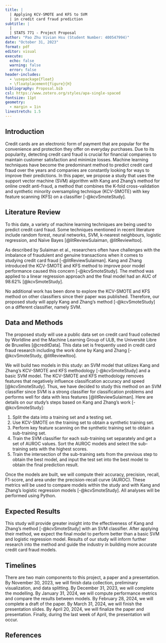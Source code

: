 ```yaml
---
title: |
  | Applying KCV-SMOTE and KFS to SVM
  | in credit card fraud prediction
subtitle: |
  | 
  | STATS 771 - Project Proposal
author: "Pao Zhu Vivian Hsu (Student Number: 400547994)"
date: "October 31, 2023"
format: pdf
editor: visual
execute:
  echo: false
  warning: false
  error: false
header-includes:
  - \usepackage{float}
  - \floatplacement{figure}{H}
bibliography: Proposal.bib
csl: https://www.zotero.org/styles/apa-single-spaced
fontsize: 11pt
geometry: 
  - margin = 1in
linestretch: 1.5
---
```


\newpage

## Introduction

Credit cards are an electronic form of payment that are popular for the convenience and protection they offer on everyday purchases. Due to its popularity, detecting credit card fraud is crucial for financial companies to maintain customer satisfaction and minimize losses. Machine learning techniques have become the predominant method to predict credit card fraud over the years and companies are constantly looking for ways to improve their predictions. In this paper, we propose a study that uses the support vector machine (SVM) algorithm with Kang and Zhang's method for online credit anti-fraud, a method that combines the K-fold cross-validation and synthetic minority oversampling technique (KCV-SMOTE) with key feature scanning (KFS) on a classifier [-@kcvSmoteStudy].

## Literature Review

To this date, a variety of machine learning techniques are being used to predict credit card fraud. Some techniques mentioned in recent literature include random forest, neural networks, SVM, k-nearest neighbours, logistic regression, and Naïve Bayes [@litReviewSulaiman, @litReviewItoo].

As described by Sulaiman et al., researchers often have challenges with the imbalance of fraudulent and genuine transactions when it comes to studying credit card fraud [-@litReviewSulaiman]. Kang and Zhang introduced the KCV-SMOTE and KFS method to improve poor model performance caused this concern [-@kcvSmoteStudy]. The method was applied to a linear regression approach and the final model had an AUC of 98.62% [@kcvSmoteStudy].

No additional work has been done to explore the KCV-SMOTE and KFS method on other classifiers since their paper was published. Therefore, our proposed study will apply Kang and Zhang's method [-@kcvSmoteStudy] on a different classifier, namely SVM.


## Data and Methods

The proposed study will use a public data set on credit card fraud collected by Worldline and the Machine Learning Group of ULB, the Université Libre de Bruxelles [@creditData]. This data set is frequently used in credit card fraud research including the work done by Kang and Zhang [-@kcvSmoteStudy, @litReviewItoo].

We will build two models in this study: an SVM model that utilizes Kang and Zhang's KCV-SMOTE and KFS methodology [-@kcvSmoteStudy] and a basic SVM model. The KCV-SMOTE and KFS methodology removes features that negatively influence classification accuracy and speed [@kcvSmoteStudy]. Thus, we have decided to study this method on an SVM classifier since SVM is a strong classifier for classification problems and performs well for data with less features [@litReviewSulaiman]. Here are details on our study's steps based on Kang and Zhang's work [-@kcvSmoteStudy]:

  1) Split the data into a training set and a testing set.
  2) Use KCV-SMOTE on the training set to obtain a synthetic training set.
  3) Perform key feature scanning on the synthetic training set to obtain a sub-training set.
  4) Train the SVM classifier for each sub-training set separately and get a set of AUROC values. Sort the AUROC models and select the sub-training sets with the highest scores.
  5) Train the intersection of the sub-training sets from the previous step to obtain the best model, and input the test set into the best model to obtain the final prediction result.

Once the models are built, we will compute their accuracy, precision, recall, F1-score, and area under the precision-recall curve (AUROC). These metrics will be used to compare models within the study and with Kang and Zhang's logistic regression models [-@kcvSmoteStudy]. All analyses will be performed using Python. 


## Expected Results

This study will provide greater insight into the effectiveness of Kang and Zhang's method [-@kcvSmoteStudy] with an SVM classifier. After applying their method, we expect the final model to perform better than a basic SVM and logistic regression model. Results of our study will inform further research into the method and guide the industry in building more accurate credit card fraud models.

## Timelines

There are two main components to this project, a paper and a presentation. By November 30, 2023, we will finish data collection, preliminary visualization, and data splitting. By December 31, 2023, we will complete the modelling. By January 31, 2024, we will compute performance metrics and compare the results between models. By February 28, 2024, we will complete a draft of the paper. By March 31, 2024, we will finish the presentation slides. By April 20, 2024, we will finalize the paper and presentation. Finally, during the last week of April, the presentation will occur.

\newpage

## References

::: {#refs}
:::
